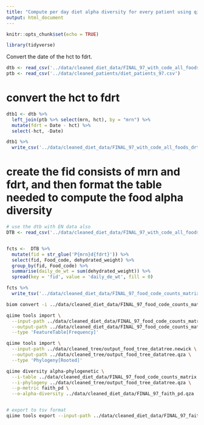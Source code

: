```yaml
---
title: "Compute per day diet alpha diversity for every patient using qiime"
output: html_document
---
```


```r
knitr::opts_chunk$set(echo = TRUE)
```

```r
library(tidyverse) 
```

Convert the date of the hct to fdrt. 

```r
dtb <- read_csv('../data/cleaned_diet_data/FINAL_97_with_code_all_foods.csv') 
ptb <- read_csv('../data/cleaned_patients/diet_patients_97.csv')  
```

# convert the hct to fdrt

```r
dtb1 <- dtb %>% 
  left_join(ptb %>% select(mrn, hct), by = "mrn") %>% 
  mutate(fdrt = Date - hct) %>% 
  select(-hct, -Date)   

dtb1 %>% 
  write_csv('../data/cleaned_diet_data/FINAL_97_with_code_all_foods_drt.csv')
```

# create the fid consists of mrn and fdrt, and then format the table needed to compute the food alpha diversity

```r
# use the dtb with EN data also 
DTB <- read_csv('../data/cleaned_diet_data/FINAL_97_with_code_all_foods_drt_W_EN.csv')


fcts <-  DTB %>% 
  mutate(fid = str_glue('P{mrn}d{fdrt}')) %>% 
  select(fid, Food_code, dehydrated_weight) %>% 
  group_by(fid, Food_code) %>% 
  summarise(daily_de_wt = sum(dehydrated_weight)) %>% 
  spread(key = 'fid', value = 'daily_de_wt', fill = 0) 

fcts %>% 
  write_tsv('../data/cleaned_diet_data/FINAL_97_food_code_counts_matrix.tsv')
```

```bash
biom convert -i ../data/cleaned_diet_data/FINAL_97_food_code_counts_matrix.tsv -o ../data/cleaned_diet_data/FINAL_97_food_code_counts_matrix.biom --to-hdf5 --table-type="Table"

qiime tools import \
  --input-path ../data/cleaned_diet_data/FINAL_97_food_code_counts_matrix.biom \
  --output-path ../data/cleaned_diet_data/FINAL_97_food_code_counts_matrix.qza \
  --type 'FeatureTable[Frequency]' 

qiime tools import \
  --input-path ../data/cleaned_tree/output_food_tree_datatree.newick \
  --output-path ../data/cleaned_tree/output_food_tree_datatree.qza \
  --type 'Phylogeny[Rooted]'

qiime diversity alpha-phylogenetic \
  --i-table ../data/cleaned_diet_data/FINAL_97_food_code_counts_matrix.qza  \
  --i-phylogeny ../data/cleaned_tree/output_food_tree_datatree.qza \
  --p-metric faith_pd \
  --o-alpha-diversity ../data/cleaned_diet_data/FINAL_97_faith_pd.qza


# export to tsv format
qiime tools export --input-path ../data/cleaned_diet_data/FINAL_97_faith_pd.qza --output-path ../data/cleaned_diet_data/FINAL_97_faith_pd
```
